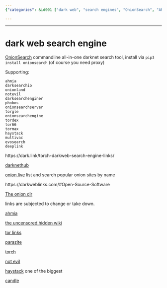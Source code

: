 ```yaml
---
{"categories": &id001 ["dark web", "search engines", "OnionSearch", "Ahmia", "Darksearchio", "haystack.onion", "gjobqjj7wyczbqie.onion"], "category": "Dark Web", "date": "2023-12-22 23:52:59", "description": "Dark Web Search Engines: Tools like OnionSearch, Ahmia, and Darksearchio allow access to various darknet search engines such as haystack.onion and gjobqjj7wyczbqie.onion. These search engines provide a way to navigate and find information on the dark web, which is often used for illicit activities and anonymous communication.", "tags": *id001, "title": "dark web search engine"}

---
```


------

# dark web search engine

[OnionSearch](https://github.com/megadose/OnionSearch) commandline all-in-one darknet search tool, install via `pip3 install onionsearch` (of course you need proxy)

Supporting:

```
ahmia
darksearchio
onionland
notevil
darksearchenginer
phobos
onionsearchserver
torgle
onionsearchengine
tordex
tor66
tormax
haystack
multivac
evosearch
deeplink
```

https://dark.link/torch-darkweb-search-engine-links/

[darknethub](https://darknethub.net)

[onion.live](https://onion.live) list and search popular onion sites by name

https://darkweblinks.com/#Open-Source-Software

[The onion dir](tfcw5fa2m66hxcbcg2lro7yzpstq2ioewysrv7u6iz5n26zysj6pqzid)

links are subjected to change or take down.

[ahmia](http://msydqstlz2kzerdg.onion/)

[the uncensored hidden wiki](http://zqktlwi4fecvo6ri.onion/wiki/index.php/Main_Page/)

[tor links](http://torlinkbgs6aabns.onion/)

[parazite](http://kpynyvym6xqi7wz2.onion/)

[torch](http://torchdeedp3i2jigzjdmfpn5ttjhthh5wbmda2rr3jvqjg5p77c54dqd.onion/)

[not evil](http://hss3uro2hsxfogfq.onion/)

[haystack](http://haystakvxad7wbk5.onion/) one of the biggest

[candle](http://gjobqjj7wyczbqie.onion/)

